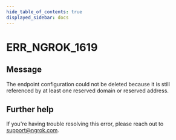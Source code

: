 ```yaml
---
hide_table_of_contents: true
displayed_sidebar: docs
---
```



# ERR_NGROK_1619

## Message

The endpoint configuration could not be deleted because it is still referenced by at least one reserved domain or reserved address.

<ErrorDetails error="err_ngrok_1619" />

## Further help

If you're having trouble resolving this error, please reach out to [support@ngrok.com](mailto:support@ngrok.com?subject=Help%20with%20ERR_NGROK_1619).
